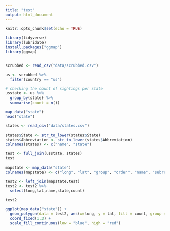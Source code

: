 ```yaml
---
title: "test"
output: html_document
---
```


```r
knitr::opts_chunk$set(echo = TRUE)
```

```r
library(tidyverse)
library(lubridate)
install.packages("ggmap")
library(ggmap)


scrubbed <- read_csv("data/scrubbed.csv")
```


```r
us <- scrubbed %>% 
  filter(country == "us")

# checking the count of sightings per state
usstate <- us %>%  
  group_by(state) %>% 
  summarise(count = n())
```


```r
map_data("state")
head("state")
```


```r
states <- read_csv("data/states.csv")
```


```r
states$State <- str_to_lower(states$State)
states$Abbreviation <- str_to_lower(states$Abbreviation)
colnames(states) <- c("name", "state")
```

```r
test <- full_join(usstate, states)
test
```

```r
mapstate <- map_data("state")
colnames(mapstate) <- c("long", "lat", "group", "order", "name", "subregion")

test2 <- left_join(mapstate,test)
test2 <- test2 %>% 
  select(long,lat,name,state,count)

test2
```

```r
ggplot(map_data("state")) + 
  geom_polygon(data = test2, aes(x=long, y = lat, fill = count, group = name)) + 
  coord_fixed(1.3) +
  scale_fill_continuous(low = "blue", high = "red")
```




